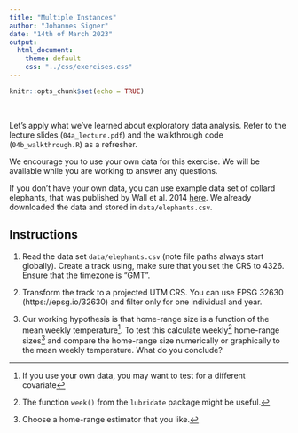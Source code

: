 ```yaml
---
title: "Multiple Instances"
author: "Johannes Signer"
date: "14th of March 2023"
output: 
  html_document:
    theme: default
    css: "../css/exercises.css"
---
```


```r
knitr::opts_chunk$set(echo = TRUE)
```

<br>

Let's apply what we've learned about exploratory data analysis. Refer to the lecture slides (`04a_lecture.pdf`) and the walkthrough code (`04b_walkthrough.R`) as a refresher.

We encourage you to use your own data for this exercise. We will be available while you are working to answer any questions.

If you don't have your own data, you can use example data set of collard elephants, that was published by Wall et al. 2014 [here](https://www.datarepository.movebank.org/handle/10255/move.372). We already downloaded the data and stored in `data/elephants.csv`. 


## Instructions

1. Read the data set `data/elephants.csv` (note file paths always start globally). Create a track using, make sure that you set the CRS to 4326. Ensure that the timezone is "GMT". 

2. Transform the track to a projected UTM CRS. You can use EPSG 32630 (https://epsg.io/32630) and filter only for one individual and year.

3. Our working hypothesis is that home-range size is a function of the mean weekly temperature^[If you use your own data, you may want to test for a different covariate]. To test this calculate weekly^[The function `week()` from the `lubridate` package might be useful.] home-range sizes^[Choose a home-range estimator that you like.] and compare the home-range size numerically or graphically to the mean weekly temperature. What do you conclude?



